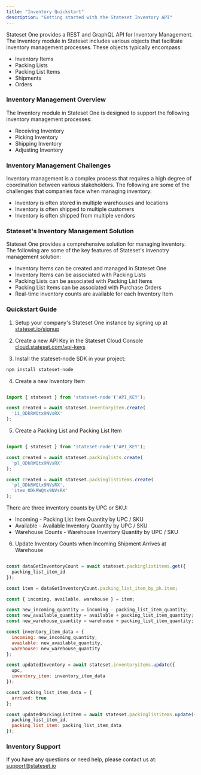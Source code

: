 ```yaml
---
title: "Inventory Quickstart"
description: "Getting started with the Stateset Inventory API"
---
```


Stateset One provides a REST and GraphQL API for Inventory Management. The Inventory module in Stateset includes various objects that facilitate inventory management processes. These objects typically encompass:

- Inventory Items
- Packing Lists
- Packing List Items
- Shipments
- Orders

### Inventory Management Overview

The Inventory module in Stateset One is designed to support the following inventory management processes:

- Receiving Inventory
- Picking Inventory
- Shipping Inventory
- Adjusting Inventory

### Inventory Management Challenges

Inventory management is a complex process that requires a high degree of coordination between various stakeholders. The following are some of the challenges that companies face when managing inventory:

- Inventory is often stored in multiple warehouses and locations
- Inventory is often shipped to multiple customers
- Inventory is often shipped from multiple vendors

### Stateset's Inventory Management Solution

Stateset One provides a comprehensive solution for managing inventory. The following are some of the key features of Stateset's invenotry management solution:

- Inventory Items can be created and managed in Stateset One
- Inventory Items can be associated with Packing Lists
- Packing Lists can be associated with Packing List Items
- Packing List Items can be associated with Purchase Orders
- Real-time inventory counts are available for each Inventory Item


### Quickstart Guide

1) Setup your company's Stateset One instance by signing up at <a href="https://stateset.io/signup">stateset.io/signup</a>

2) Create a new API Key in the Stateset Cloud Console <a href="https://cloud.stateset.com/api-keys">cloud.stateset.com/api-keys</a>

3) Install the stateset-node SDK in your project:

```jsx
npm install stateset-node
```

4) Create a new Inventory Item

```jsx javascript   

import { stateset } from 'stateset-node'('API_KEY');

const created = await stateset.inventoryitem.create(
  'ii_ODkRWQtx9NVsRX'
);

```

5) Create a Packing List and Packing List Item

```jsx javascript

import { stateset } from 'stateset-node'('API_KEY');

const created = await stateset.packinglists.create(
  'pl_ODkRWQtx9NVsRX'
);

const created = await stateset.packinglistitems.create(
  'pl_ODkRWQtx9NVsRX',
  'item_ODkRWQtx9NVsRX'
);

```

There are three inventory counts by UPC or SKU:

- Incoming - Packing List Item Quantity by UPC / SKU
- Available - Available Inventory Quantity by UPC / SKU
- Warehouse Counts - Warehouse Inventory Quantity by UPC / SKU

6) Update Inventory Counts when Incoming Shipment Arrives at Warehouse

```jsx javascript

const dataGetInventoryCount = await stateset.packinglistitems.get({
  packing_list_item_id
});

const item = dataGetInventoryCount.packing_list_item_by_pk.item;

const { incoming, available, warehouse } = item;

const new_incoming_quantity = incoming - packing_list_item_quantity;
const new_available_quantity = available + packing_list_item_quantity;
const new_warehouse_quantity = warehouse + packing_list_item_quantity;

const inventory_item_data = {
  incoming: new_incoming_quantity,
  available: new_available_quantity,
  warehouse: new_warehouse_quantity
};

const updatedInventory = await stateset.inventoryitems.update({
  upc,
  inventory_item: inventory_item_data
});

const packing_list_item_data = {
  arrived: true
};

const updatedPackingListItem = await stateset.packinglistitems.update({
  packing_list_item_id,
  packing_list_item: packing_list_item_data
});

```

### Inventory Support

If you have any questions or need help, please contact us at: <a href="mailTo:support@stateset.io">support@stateset.io</a>